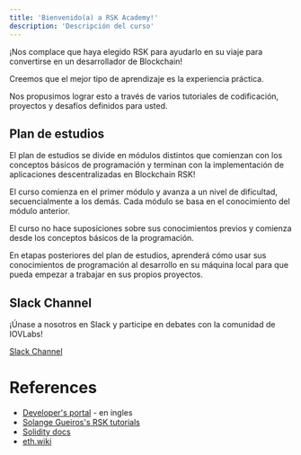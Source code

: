 ---
title: 'Bienvenido(a) a RSK Academy!'
description: 'Descripción del curso'
---

¡Nos complace que haya elegido RSK para ayudarlo en su viaje para convertirse en un desarrollador de Blockchain!

Creemos que el mejor tipo de aprendizaje es la experiencia práctica.

Nos propusimos lograr esto a través de varios tutoriales de codificación, proyectos y desafíos definidos para usted.

## Plan de estudios

El plan de estudios se divide en
módulos distintos que comienzan con los conceptos básicos de programación
y terminan con la implementación de aplicaciones descentralizadas en Blockchain RSK!

El curso comienza en el primer módulo y avanza a un nivel de dificultad, secuencialmente a los demás.
Cada módulo se basa en el conocimiento del módulo anterior.

El curso no hace suposiciones sobre sus conocimientos previos y comienza desde los conceptos básicos de la programación.

En etapas posteriores del plan de estudios,
aprenderá cómo usar sus conocimientos de programación al desarrollo en su máquina local para que pueda empezar a trabajar en sus propios proyectos.

## Slack Channel

¡Únase a nosotros en Slack y participe en debates con la comunidad de IOVLabs!

[Slack Channel](https://developers.rsk.co/slack)

# References

- [Developer's portal](https://developers.rsk.co/) - en ingles
- [Solange Gueiros's RSK tutorials](https://rsk.solange.dev/)
- [Solidity docs](https://docs.soliditylang.org/)
- [eth.wiki](https://eth.wiki/)
